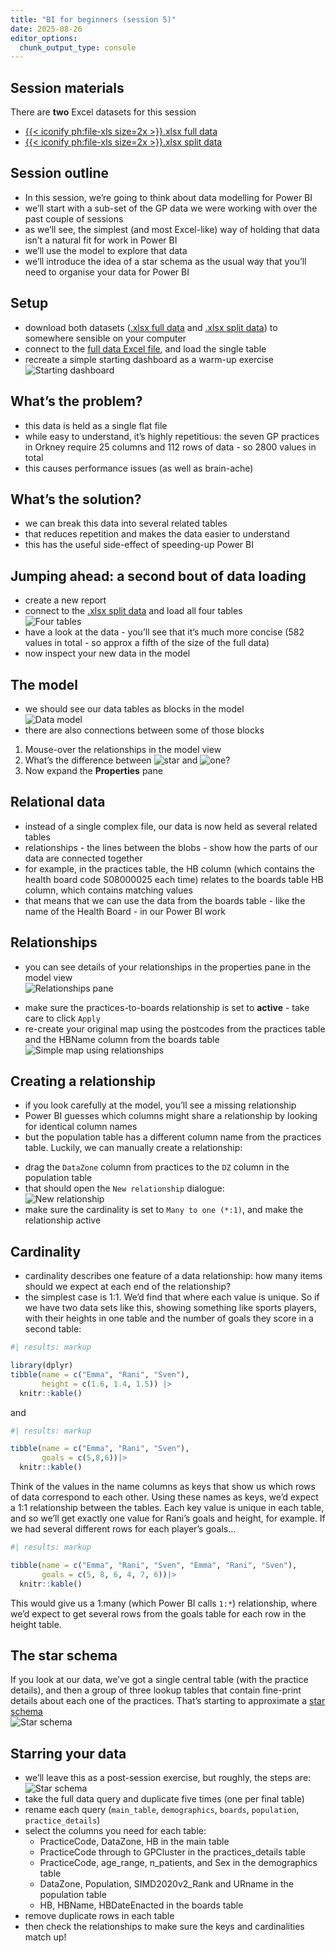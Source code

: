 ---
title: "BI for beginners (session 5)"
date: 2025-08-26
editor_options: 
  chunk_output_type: console
---

::: {.callout-note collapse="false" appearance="default" icon="true"}
## Session materials

There are **two** Excel datasets for this session

-   [{{< iconify ph:file-xls size=2x >}}.xlsx full data](src/s05_full_data.xlsx)
-   [{{< iconify ph:file-xls size=2x >}}.xlsx split data](src/s05_split_data.xlsx)

:::


## Session outline

<!-- here's where a video might go -->

+ In this session, we're going to think about data modelling for Power BI
+ we'll start with a sub-set of the GP data we were working with over the past couple of sessions
+ as we'll see, the simplest (and most Excel-like) way of holding that data isn't a natural fit for work in Power BI
+ we'll use the model to explore that data
+ we'll introduce the idea of a star schema as the usual way that you'll need to organise your data for Power BI

## Setup

+ download both datasets ([.xlsx full data](src/s05_full_data.xlsx) and [.xlsx split data](src/s05_split_data.xlsx)) to somewhere sensible on your computer
+ connect to the [full data Excel file](src/s05_full_data.xlsx), and load the single table
+ recreate a simple starting dashboard as a warm-up exercise </br> ![Starting dashboard](../src/images/bfb_s05_start_dash.png)

## What's the problem?

+ this data is held as a single flat file
+ while easy to understand, it's highly repetitious: the seven GP practices in Orkney require 25 columns and 112 rows of data - so 2800 values in total
+ this causes performance issues (as well as brain-ache)

## What's the solution?

+ we can break this data into several related tables
+ that reduces repetition and makes the data easier to understand
+ this has the useful side-effect of speeding-up Power BI

## Jumping ahead: a second bout of data loading

+ create a new report
+ connect to the [.xlsx split data](src/s05_split_data.xlsx) and load all four tables </br> ![Four tables](../src/images/bfb_s05_four_tables.png)
+ have a look at the data - you'll see that it's much more concise (582 values in total - so approx a fifth of the size of the full data)
+ now inspect your new data in the model

## The model

+ we should see our data tables as blocks in the model</br>![Data model](../src/images/bfb_s05_model.png)
+ there are also connections between some of those blocks

::: {.callout-tip title="Task"}
1.  Mouse-over the relationships in the model view
2.  What's the difference between ![star](../src/images/star.png) and ![one](../src/images/one.png)?
3.  Now expand the **Properties** pane
:::

## Relational data

+ instead of a single complex file, our data is now held as several related tables
+ relationships - the lines between the blobs - show how the parts of our data are connected together
+ for example, in the practices table, the HB column (which contains the health board code S08000025 each time) relates to the boards table HB column, which contains matching values
+ that means that we can use the data from the boards table - like the name of the Health Board - in our Power BI work

## Relationships

+ you can see details of your relationships in the properties pane in the model view </br> ![Relationships pane](../src/images/bfb_s05_relationships.png)

::: {.callout-tip title="Task"}
+ make sure the practices-to-boards relationship is set to **active** - take care to click `Apply`
+ re-create your original map using the postcodes from the practices table and the HBName column from the boards table </br> ![Simple map using relationships](../src/images/bfb_s05_relationships_map.png)
:::

## Creating a relationship
+ if you look carefully at the model, you'll see a missing relationship
+ Power BI guesses which columns might share a relationship by looking for identical column names
+ but the population table has a different column name from the practices table. Luckily, we can manually create a relationship:

::: {.callout-tip title="Task"}
+ drag the `DataZone` column from practices to the `DZ` column in the population table
+ that should open the `New relationship` dialogue: </br> ![New relationship](../src/images/bfb_s05_relationships_new.png)
+ make sure the cardinality is set to `Many to one (*:1)`, and make the relationship active

:::

## Cardinality

+ cardinality describes one feature of a data relationship: how many items should we expect at each end of the relationship?
+ the simplest case is 1:1. We'd find that where each value is unique. So if we have two data sets like this, showing something like sports players, with their heights in one table and the number of goals they score in a second table:

```{r}
#| results: markup

library(dplyr)
tibble(name = c("Emma", "Rani", "Sven"),
       height = c(1.6, 1.4, 1.5)) |>
  knitr::kable()
```

and

```{r}
#| results: markup

tibble(name = c("Emma", "Rani", "Sven"),
       goals = c(5,8,6))|>
  knitr::kable()
```

Think of the values in the name columns as keys that show us which rows of data correspond to each other. Using these names as keys, we'd expect a 1:1 relationship between the tables. Each key value is unique in each table, and so we'll get exactly one value for Rani's goals and height, for example. If we had several different rows for each player's goals...

```{r}
#| results: markup

tibble(name = c("Emma", "Rani", "Sven", "Emma", "Rani", "Sven"),
       goals = c(5, 8, 6, 4, 7, 6))|>
  knitr::kable()
```

This would give us a 1:many (which Power BI calls `1:*`) relationship, where we'd expect to get several rows from the goals table for each row in the height table.

## The star schema

If you look at our data, we've got a single central table (with the practice details), and then a group of three lookup tables that contain fine-print details about each one of the practices. That's starting to approximate a [star schema](https://learn.microsoft.com/en-us/power-bi/guidance/star-schema) </br> ![Star schema](../src/images/bfb_s05_relationships_star.png)

## Starring your data

+ we'll leave this as a post-session exercise, but roughly, the steps are: </br> ![Star schema](../src/images/bfb_s05_relationships_star_2.png)
+ take the full data query and duplicate five times (one per final table)
+ rename each query (`main_table`, `demographics`, `boards`, `population`, `practice_details`)
+ select the columns you need for each table:
    + PracticeCode, DataZone, HB in the main table
    + PracticeCode through to GPCluster in the practices_details table
    + PracticeCode, age_range, n_patients, and Sex in the demographics table
    + DataZone, Population, SIMD2020v2_Rank	and URname in the population table
    + HB, HBName, HBDateEnacted in the boards table
+ remove duplicate rows in each table
+ then check the relationships to make sure the keys and cardinalities match up!


